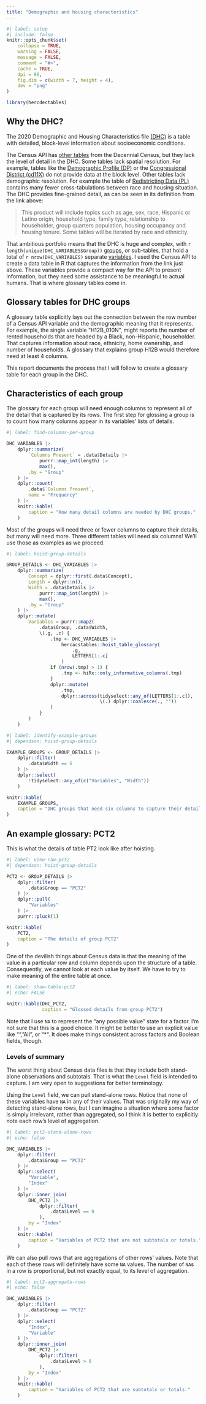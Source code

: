 ```yaml
---
title: "Demographic and housing characteristics"
---
```


```r
#| label: setup
#| include: false
knitr::opts_chunk$set(
    collapse = TRUE,
    warning = FALSE,
    message = FALSE,
    comment = "#>",
    cache = TRUE,
    dpi = 96,
    fig.dim = c(width = 7, height = 4),
    dev = "png"
)

library(hercdectables)
```

## Why the DHC?

The 2020 Demographic and Housing Characteristics file
[(DHC)](http://api.census.gov/data/2020/dec/dhc.html) is a table with detailed,
block-level information about socioeconomic conditions.

The Census API has [other tables](https://api.census.gov/data/2020/dec.html)
from the Decennial Census, but they lack the level of detail in the DHC.
Some tables lack spatial resolution.
For example, tables like the
[Demographic Profile (DP)](http://api.census.gov/data/2020/dec/dp.html)
or the
[Congressional District (cd11X)](http://api.census.gov/data/2020/dec/cd119.html)
do not provide data at the block level.
Other tables lack demographic resolution.
For example the table of
[Redistricting Data (PL)](http://api.census.gov/data/2020/dec/pl.html)
contains many fewer cross-tabulations between race and housing situation.
The DHC provides fine-grained detail, as can be seen in its definition from the
link above:

> This product will include topics such as age, sex, race, Hispanic or Latino
> origin, household type, family type, relationship to householder, group
> quarters population, housing occupancy and housing tenure.
> Some tables will be iterated by race and ethnicity.

That ambitious portfolio means that the DHC is huge and complex, with
`r length(unique(DHC_VARIABLES$Group))`
[groups](http://api.census.gov/data/2020/dec/dhc/groups.html), or sub-tables,
that hold a total of `r nrow(DHC_VARIABLES)` separate
[variables](http://api.census.gov/data/2020/dec/dhc/variables.html).
I used the Census API to create a data table in R that captures the information
from the link just above.
These variables provide a compact way for the API to present information, but
they need some assistance to be meaningful to actual humans.
That is where glossary tables come in.

## Glossary tables for DHC groups

A glossary table explicitly lays out the connection between the row number of a
Census API variable and the demographic meaning that it represents.
For example, the single variable "H12B_010N", might reports the number of
rented households that are headed by a Black, non-Hispanic, householder.
That captures information about race, ethnicity, home ownership, and number of
households.
A glossary that explains group H12B would therefore need at least 4 columns.

This report documents the process that I will follow to create a glossary table
for each group in the DHC.

## Characteristics of each group

The glossary for each group will need enough columns to represent all of the
detail that is captured by its rows.
The first step for glossing a group is to count how many columns appear in its
variables' lists of details.

```r
#| label: find-columns-per-group

DHC_VARIABLES |>
    dplyr::summarize(
        `Columns Present` = .data$Details |>
            purrr::map_int(length) |>
            max(),
        .by = "Group"
    ) |>
    dplyr::count(
        .data$`Columns Present`,
        name = "Frequency"
    ) |>
    knitr::kable(
        caption = "How many detail columns are needed by DHC groups."
    )
```

Most of the groups will need three or fewer columns to capture their details,
but many will need more.
Three different tables will need six columns!
We'll use those as examples as we proceed.

```r
#| label: hoist-group-details

GROUP_DETAILS <- DHC_VARIABLES |>
    dplyr::summarize(
        Concept = dplyr::first(.data$Concept),
        Length = dplyr::n(),
        Width = .data$Details |>
            purrr::map_int(length) |>
            max(),
        .by = "Group"
    ) |>
    dplyr::mutate(
        Variables = purrr::map2(
            .data$Group, .data$Width,
            \(.g, .c) {
                .tmp <- DHC_VARIABLES |>
                    hercacstables::hoist_table_glossary(
                        .g,
                        LETTERS[1:.c]
                    )
                if (nrow(.tmp) > 1) {
                    .tmp <- hiRx::only_informative_columns(.tmp)
                }
                dplyr::mutate(
                    .tmp,
                    dplyr::across(tidyselect::any_of(LETTERS[1:.c]),
                                  \(.) dplyr::coalesce(., ""))
                )
            }
        )
    )
```

```r
#| label: identify-example-groups
#| dependson: hoist-group-details

EXAMPLE_GROUPS <- GROUP_DETAILS |>
    dplyr::filter(
        .data$Width == 6
    ) |>
    dplyr::select(
        !tidyselect::any_of(c("Variables", "Width"))
    )

knitr::kable(
    EXAMPLE_GROUPS,
    caption = "DHC groups that need six columns to capture their details"
)
```

## An example glossary: PCT2

This is what the details of table PT2 look like after hoisting.

```r
#| label: view-raw-pct2
#| dependson: hoist-group-details

PCT2 <- GROUP_DETAILS |>
    dplyr::filter(
        .data$Group == "PCT2"
    ) |>
    dplyr::pull(
        "Variables"
    ) |>
    purrr::pluck(1)

knitr::kable(
    PCT2,
    caption = "The details of group PCT2"
)
```

One of the devilish things about Census data is that the meaning of the value
in a particular row and column depends upon the structure of a table.
Consequently, we cannot look at each value by itself.
We have to try to make meaning of the entire table at once.

```r
#| label: show-table-pct2
#| echo: FALSE

knitr::kable(DHC_PCT2,
             caption = "Glossed details from group PCT2")
```

Note that I use `NA` to represent the "any possible value" state for a factor.
I'm not sure that this is a good choice.
It might be better to use an explicit value like "", "All", or "*".
It does make things consistent across factors and Boolean fields, though.

### Levels of summary

The worst thing about Census data files is that they include both stand-alone
observations and subtotals.
That is what the `Level` field is intended to capture.
I am very open to suggestions for better terminology.

Using the `Level` field, we can pull stand-alone rows.
Notice that none of these variables have `NA` in any of their values.
That was originally my way of detecting stand-alone rows, but I can imagine a
situation where some factor is simply irrelevant, rather than aggregated,
so I think it is better to explicitly note each row's level of aggregation.

```r
#| label: pct2-stand-alone-rows
#| echo: false

DHC_VARIABLES |>
    dplyr::filter(
        .data$Group == "PCT2"
    ) |>
    dplyr::select(
        "Variable",
        "Index"
    ) |>
    dplyr::inner_join(
        DHC_PCT2 |>
            dplyr::filter(
                .data$Level == 0
            ),
        by = "Index"
    ) |>
    knitr::kable(
        caption = "Variables of PCT2 that are not subtotals or totals."
    )
```

We can also pull rows that are aggregations of other rows' values.
Note that each of these rows will definitely have some `NA` values.
The number of `NA`s in a row is proportional, but not exactly equal, to its
level of aggregation.

```r
#| label: pct2-aggregate-rows
#| echo: false

DHC_VARIABLES |>
    dplyr::filter(
        .data$Group == "PCT2"
    ) |>
    dplyr::select(
        "Index",
        "Variable"
    ) |>
    dplyr::inner_join(
        DHC_PCT2 |>
            dplyr::filter(
                .data$Level > 0
            ),
        by = "Index"
    ) |>
    knitr::kable(
        caption = "Variables of PCT2 that are subtotals or totals."
    )
```

